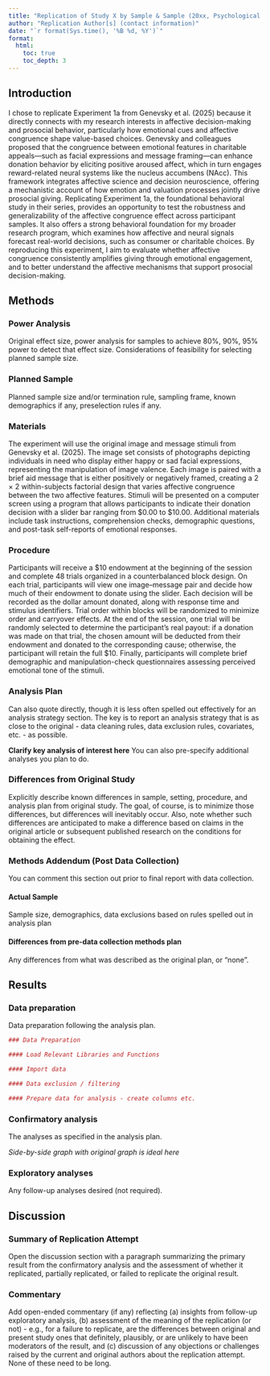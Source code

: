 ```yaml
---
title: "Replication of Study X by Sample & Sample (20xx, Psychological Science)"
author: "Replication Author[s] (contact information)"
date: "`r format(Sys.time(), '%B %d, %Y')`"
format:
  html:
    toc: true
    toc_depth: 3
---
```


<!-- Replication reports should all use this template to standardize reporting across projects.  These reports will be public supplementary materials that accompany the summary report(s) of the aggregate results. -->

## Introduction

I chose to replicate Experiment 1a from Genevsky et al. (2025) because it directly connects with my research interests in affective decision-making and prosocial behavior, particularly how emotional cues and affective congruence shape value-based choices. Genevsky and colleagues proposed that the congruence between emotional features in charitable appeals—such as facial expressions and message framing—can enhance donation behavior by eliciting positive aroused affect, which in turn engages reward-related neural systems like the nucleus accumbens (NAcc). This framework integrates affective science and decision neuroscience, offering a mechanistic account of how emotion and valuation processes jointly drive prosocial giving. Replicating Experiment 1a, the foundational behavioral study in their series, provides an opportunity to test the robustness and generalizability of the affective congruence effect across participant samples. It also offers a strong behavioral foundation for my broader research program, which examines how affective and neural signals forecast real-world decisions, such as consumer or charitable choices. By reproducing this experiment, I aim to evaluate whether affective congruence consistently amplifies giving through emotional engagement, and to better understand the affective mechanisms that support prosocial decision-making.


## Methods

### Power Analysis

Original effect size, power analysis for samples to achieve 80%, 90%, 95% power to detect that effect size.  Considerations of feasibility for selecting planned sample size.

### Planned Sample

Planned sample size and/or termination rule, sampling frame, known demographics if any, preselection rules if any.

### Materials

The experiment will use the original image and message stimuli from Genevsky et al. (2025). The image set consists of photographs depicting individuals in need who display either happy or sad facial expressions, representing the manipulation of image valence. Each image is paired with a brief aid message that is either positively or negatively framed, creating a 2 × 2 within-subjects factorial design that varies affective congruence between the two affective features. Stimuli will be presented on a computer screen using a program that allows participants to indicate their donation decision with a slider bar ranging from \$0.00 to \$10.00. Additional materials include task instructions, comprehension checks, demographic questions, and post-task self-reports of emotional responses.

### Procedure	

Participants will receive a \$10 endowment at the beginning of the session and complete 48 trials organized in a counterbalanced block design. On each trial, participants will view one image–message pair and decide how much of their endowment to donate using the slider. Each decision will be recorded as the dollar amount donated, along with response time and stimulus identifiers. Trial order within blocks will be randomized to minimize order and carryover effects. At the end of the session, one trial will be randomly selected to determine the participant’s real payout: if a donation was made on that trial, the chosen amount will be deducted from their endowment and donated to the corresponding cause; otherwise, the participant will retain the full \$10. Finally, participants will complete brief demographic and manipulation-check questionnaires assessing perceived emotional tone of the stimuli.

### Analysis Plan

Can also quote directly, though it is less often spelled out effectively for an analysis strategy section.  The key is to report an analysis strategy that is as close to the original - data cleaning rules, data exclusion rules, covariates, etc. - as possible.  

**Clarify key analysis of interest here**  You can also pre-specify additional analyses you plan to do.

### Differences from Original Study

Explicitly describe known differences in sample, setting, procedure, and analysis plan from original study.  The goal, of course, is to minimize those differences, but differences will inevitably occur.  Also, note whether such differences are anticipated to make a difference based on claims in the original article or subsequent published research on the conditions for obtaining the effect.

### Methods Addendum (Post Data Collection)

You can comment this section out prior to final report with data collection.

#### Actual Sample
  Sample size, demographics, data exclusions based on rules spelled out in analysis plan

#### Differences from pre-data collection methods plan
  Any differences from what was described as the original plan, or “none”.


## Results


### Data preparation

Data preparation following the analysis plan.
	
```r
### Data Preparation

#### Load Relevant Libraries and Functions

#### Import data

#### Data exclusion / filtering

#### Prepare data for analysis - create columns etc.
```

### Confirmatory analysis

The analyses as specified in the analysis plan.  

*Side-by-side graph with original graph is ideal here*

### Exploratory analyses

Any follow-up analyses desired (not required).  

## Discussion

### Summary of Replication Attempt

Open the discussion section with a paragraph summarizing the primary result from the confirmatory analysis and the assessment of whether it replicated, partially replicated, or failed to replicate the original result.  

### Commentary

Add open-ended commentary (if any) reflecting (a) insights from follow-up exploratory analysis, (b) assessment of the meaning of the replication (or not) - e.g., for a failure to replicate, are the differences between original and present study ones that definitely, plausibly, or are unlikely to have been moderators of the result, and (c) discussion of any objections or challenges raised by the current and original authors about the replication attempt.  None of these need to be long.
